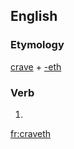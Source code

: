 ==English==

===Etymology===
[[crave]] + [[-eth]]

===Verb===
{{en-verb form}}

# {{archaic third-person singular of|crave}}

[[fr:craveth]]